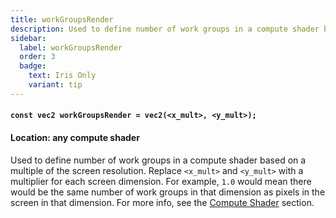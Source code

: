 ```yaml
---
title: workGroupsRender
description: Used to define number of work groups in a compute shader based on a multiple of the screen resolution.
sidebar:
  label: workGroupsRender
  order: 3
  badge:
    text: Iris Only
    variant: tip
---
```


#### `const vec2 workGroupsRender = vec2(<x_mult>, <y_mult>);`

#### Location: any compute shader

Used to define number of work groups in a compute shader based on a multiple of the screen resolution. Replace `<x_mult>` and `<y_mult>` with a multiplier for each screen dimension. For example, `1.0` would mean there would be the same number of work groups in that dimension as pixels in the screen in that dimension. For more info, see the [Compute Shader](/current/reference/programs/overview#compute-shaders) section.